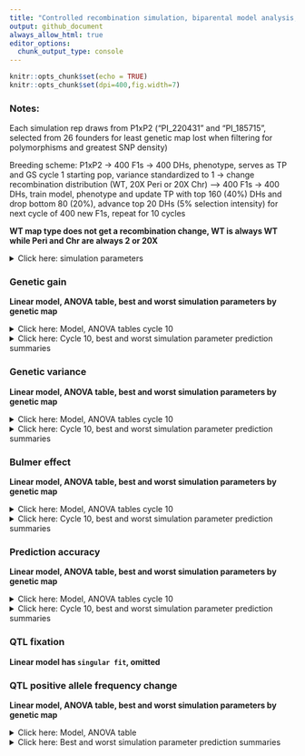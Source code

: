 ```yaml
---
title: "Controlled recombination simulation, biparental model analysis, cycle 10"
output: github_document
always_allow_html: true
editor_options: 
  chunk_output_type: console
---
```


```r
knitr::opts_chunk$set(echo = TRUE)
knitr::opts_chunk$set(dpi=400,fig.width=7)
```

### Notes:   
Each simulation rep draws from P1xP2 ("PI_220431" and "PI_185715", selected from 26 founders for least genetic map lost when filtering for polymorphisms and greatest SNP density)  

Breeding scheme: P1xP2 -> 400 F1s -> 400 DHs, phenotype, serves as TP and GS cycle 1 starting pop, variance standardized to 1 -> change recombination distribution (WT, 20X Peri or 20X Chr) --> 400 F1s -> 400 DHs, train model, phenotype and update TP with top 160 (40%) DHs and drop bottom 80 (20%), advance top 20 DHs (5% selection intensity) for next cycle of 400 new F1s, repeat for 10 cycles     

**WT map type does not get a recombination change, WT is always WT while Peri and Chr are always 2 or 20X**  

<details><summary>Click here: simulation parameters</summary> 

#### Variables:   

**Recombination:** WT, 2X or 20X     
**Genetic map change:** WT, Pericentromere or Chromosome   
**Repulsion:** 3:4
**Heritability:** 0.2 or 0.8   
**QTL per Chr:** 2 or 200    
**Relationship matrix:** genomewide or causal variant  

#### Load packages and data
```r
library(tidyverse)
library(data.table)
library(kableExtra)
library(ggsci)
library(gt)
library(lme4)
library(emmeans)
library(car)
library(broom.mixed)

# anova and summary plot functions
source("/Users/ellietaagen/Desktop/github/cr_simulation/Functions/master_functions/summary_stats_anova.R")
source("/Users/ellietaagen/Desktop/github/cr_simulation/Results/table_view_function.R")

gg <- fread("/Users/ellietaagen/Desktop/github/cr_simulation/Results/BP_F_master_results_csv/bp_gg.csv") %>% as.data.frame()
gv <- fread("/Users/ellietaagen/Desktop/github/cr_simulation/Results/BP_F_master_results_csv/bp_gv.csv") %>% as.data.frame()
pa <- fread("/Users/ellietaagen/Desktop/github/cr_simulation/Results/BP_F_master_results_csv/bp_pa.csv") %>% as.data.frame()
be <- fread("/Users/ellietaagen/Desktop/github/cr_simulation/Results/BP_F_master_results_csv/bp_be.csv") %>% as.data.frame()
# be `value` is 2-fold higher than it should be (ASR does not know how to treat VarA/GenicVarA for DH)
be$value <- be$value/2
qtl <- fread("/Users/ellietaagen/Desktop/github/cr_simulation/Results/BP_F_master_results_csv/bp_qtl.csv") %>% as.data.frame()
qtl_af <- fread("/Users/ellietaagen/Desktop/github/cr_simulation/Results/BP_F_master_results_csv/bp_qtl_af.csv") %>% as.data.frame()

```


**Data frames**    
 
gg: population's genetic gain   
gv: additive genetic variance of population   
pa: prediction accuracy of genomic selection  
be: Bulmer effect (varA/genicVarA)  
qtl: positive and negative effect QTL fixation ratio    
qtl_af: change in QTL negative allele frequency, subset by small (Q1), medium, or large (Q3) effect size 

**Columns**  
  
**rep** is 1:number of reps simulation was run    
**cycle** designates founder / burnin (0), and GS cycle 1:10   
**value** is the raw response variable measurement, (or average after summary function, grouped by legend and cycle, of all rep)    
**Matrix** is the relationship matrix used in RRBLUP, genomewide or causal variant   
**Pop** is the full founder set (F) or biparental (bp)  
**Recombination** is the scale of map change, 2 or 20X   
**H2** is the broad sense heritability   
**QTL** is the number of QTL per chromosome  
**Map_Type** is the WT, Pericentromere, or Chromosome-wide change to the genetic map, given a Recombination scale  
**Repulsion** is 1:5 representing different coupling and replusion ratios  

* 3: Random 1/2 of additive effect signs are positive and 1/2 are negative for QTL   

* 4: 1/2 of additive effect signs are positive and 1/2 are negative for QTL, alternating positive or negative each QTL   

</details> 

### Genetic gain  

**Linear model, ANOVA table, best and worst simulation parameters by genetic map**  


<details><summary>Click here:  Model, ANOVA tables cycle 10</summary>

**Note:** filtered for cycle 6 or cycle 10 observations. See .Rmd file for code.  

`response variable ~ (map type + recombination + QTL per Chr + H2 + repulsion + matrix )^2 + (1|rep)`   

 
```r
 # set factors
my_data <- gg
my_data$rep <- as.factor(my_data$rep)
my_data$Map_type <- as.factor(my_data$Map_type)
my_data$Recombination<- as.factor(my_data$Recombination)
my_data$QTL<- as.factor(my_data$QTL)
my_data$H2<- as.factor(my_data$H2)
my_data$Repulsion<- as.factor(my_data$Repulsion)
my_data$Matrix<- as.factor(my_data$Matrix)


# filter to 6th and 10th cycle
my_data_6 <- my_data %>% filter(cycle == 6)
my_data_10 <- my_data %>% filter(cycle == 10)

# run mixed model 
# my_lmer_6 <- lmer(value ~ (Map_type + Recombination+QTL+H2+Repulsion+Matrix)^2 + (1|rep), data = my_data_6)
my_lmer_10 <- lmer(value ~ (Map_type + Recombination+QTL+H2+Repulsion+Matrix)^2 + (1|rep), data = my_data_10)

```
  
  

  
ANOVA table, cycle 10:  
```r
# run Anova
my_Anova_10 <- Anova(my_lmer_10) 
# print the 10th cycle of selection ANOVA table
print(my_Anova_10)
```
 </details>


<details><summary>Click here: Cycle 10, best and worst simulation parameter prediction summaries</summary>
#### Cycle 10, WT map  

```r
response_10 <- emmeans(my_lmer_10, ~ Recombination+QTL+H2+Repulsion+Matrix | Map_type ) %>% tidy() %>% as.data.frame()

a = (response_10 %>% arrange(estimate) %>% 
  filter(Map_type == "WT") %>%
  arrange(-estimate) %>% 
  select( QTL, H2, Repulsion, Matrix, estimate, std.error, p.value) %>% 
  head(10) %>%
  gt() %>% 
  tab_header(
      title = md("**Genetic gain estimates, top 10, cycle 10**"),
      subtitle = md("**Map type:** WT")
    ))
gtsave(a, "table.png")
invisible(file.remove("table.png"))

a = (response_10 %>% 
  arrange(estimate) %>% 
  filter(Map_type == "WT") %>% 
  select( QTL, H2, Repulsion, Matrix, estimate, std.error, p.value) %>% 
  head(10) %>% 
  gt() %>% 
  tab_header(
      title = md("**Genetic gain estimates, worst 10, cycle 10**"),
      subtitle = md("**Map type:** WT")
    ))
gtsave(a, "table.png")
invisible(file.remove("table.png"))

```

#### Cycle 10, Pericentromere map  

```r
response_10 <- emmeans(my_lmer_10, ~ Recombination+QTL+H2+Repulsion+Matrix | Map_type ) %>% tidy() %>% as.data.frame()

a = (response_10 %>% arrange(estimate) %>% 
  filter(Map_type == "Peri") %>%
  arrange(-estimate) %>% 
  select(Recombination, QTL, H2, Repulsion, Matrix, estimate, std.error, p.value) %>% 
  head(10) %>% 
  gt() %>% 
  tab_header(
      title = md("**Genetic gain estimates, top 10, cycle 10**"),
      subtitle = md("**Map type:** Peri")
    ))
gtsave(a, "table.png")
invisible(file.remove("table.png"))

a = (response_10 %>% 
  arrange(estimate) %>% 
  filter(Map_type == "Peri") %>% 
  select(Recombination, QTL, H2, Repulsion, Matrix, estimate, std.error, p.value) %>% 
  head(10) %>% 
  gt() %>% 
  tab_header(
      title = md("**Genetic gain estimates, worst 10, cycle 10**"),
      subtitle = md("**Map type:** Peri")
    ))
gtsave(a, "table.png")
invisible(file.remove("table.png"))

```

#### Cycle 10, Chromosome map  

```r
response_10 <- emmeans(my_lmer_10, ~ Recombination+QTL+H2+Repulsion+Matrix | Map_type ) %>% tidy() %>% as.data.frame()

a = (response_10 %>% arrange(estimate) %>% 
  filter(Map_type == "Chr") %>%
  arrange(-estimate) %>% 
  select(Recombination, QTL, H2, Repulsion, Matrix, estimate, std.error, p.value) %>% 
  head(10) %>% 
  gt() %>% 
  tab_header(
      title = md("**Genetic gain estimates, top 10, cycle 10**"),
      subtitle = md("**Map type:** Chr")
    ))
gtsave(a, "table.png")
invisible(file.remove("table.png"))

a = (response_10 %>% 
  arrange(estimate) %>% 
  filter(Map_type == "Chr") %>% 
  select(Recombination, QTL, H2, Repulsion, Matrix, estimate, std.error, p.value) %>% 
  head(10) %>% 
  gt() %>% 
  tab_header(
      title = md("**Genetic gain estimates, worst 10, cycle 10**"),
      subtitle = md("**Map type:** Chr")
    ))
gtsave(a, "table.png")
invisible(file.remove("table.png"))
```

</details> 

### Genetic variance

**Linear model, ANOVA table, best and worst simulation parameters by genetic map**   


<details><summary>Click here: Model, ANOVA tables cycle 10</summary> 

**Note:** filtered for cycle 6 or cycle 10 observations. See .Rmd file for code.  

`response variable ~ (map type + recombination + QTL per Chr + H2 + repulsion + matrix )^2 + (1|rep)`  


 
```r
 # set factors
my_data <- gv
my_data$rep <- as.factor(my_data$rep)
my_data$Map_type <- as.factor(my_data$Map_type)
my_data$Recombination<- as.factor(my_data$Recombination)
my_data$QTL<- as.factor(my_data$QTL)
my_data$H2<- as.factor(my_data$H2)
my_data$Repulsion<- as.factor(my_data$Repulsion)
my_data$Matrix<- as.factor(my_data$Matrix)


# filter to 6th and 10th cycle
my_data_6 <- my_data %>% filter(cycle == 6)
my_data_10 <- my_data %>% filter(cycle == 10)

# run mixed model 
# my_lmer_6 <- lmer(value ~ (Map_type + Recombination+QTL+H2+Repulsion+Matrix)^2 + (1|rep), data = my_data_6)
my_lmer_10 <- lmer(value ~ (Map_type + Recombination+QTL+H2+Repulsion+Matrix)^2 + (1|rep), data = my_data_10)

```
  
  
  
  
ANOVA table, cycle 10:  
```r
# run Anova
my_Anova_10 <- Anova(my_lmer_10) 
# print the 10th cycle of selection ANOVA table
print(my_Anova_10)
```
 
</details>   



<details><summary>Click here: Cycle 10, best and worst simulation parameter prediction summaries</summary>
#### Cycle 10, WT map  

```r
response_10 <- emmeans(my_lmer_10, ~ Recombination+QTL+H2+Repulsion+Matrix | Map_type ) %>% tidy() %>% as.data.frame()

a = (response_10 %>% arrange(estimate) %>% 
  filter(Map_type == "WT") %>%
  arrange(-estimate) %>% 
  select( QTL, H2, Repulsion, Matrix, estimate, std.error, p.value) %>% 
  head(10) %>% 
  gt() %>% 
  tab_header(
      title = md("**Genetic variance estimates, top 10, cycle 10**"),
      subtitle = md("**Map type:** WT")
    ))
gtsave(a, "table.png")
invisible(file.remove("table.png"))

a = (response_10 %>% 
  arrange(estimate) %>% 
  filter(Map_type == "WT") %>% 
  select( QTL, H2, Repulsion, Matrix, estimate, std.error, p.value) %>% 
  head(10) %>% 
  gt() %>% 
  tab_header(
      title = md("**Genetic variance estimates, worst 10, cycle 10**"),
      subtitle = md("**Map type:** WT")
    ))
gtsave(a, "table.png")
invisible(file.remove("table.png"))

```

#### Cycle 10, Pericentromere map  

```r
response_10 <- emmeans(my_lmer_10, ~ Recombination+QTL+H2+Repulsion+Matrix | Map_type ) %>% tidy() %>% as.data.frame()

a = (response_10 %>% arrange(estimate) %>% 
  filter(Map_type == "Peri") %>%
  arrange(-estimate) %>% 
  select(Recombination, QTL, H2, Repulsion, Matrix, estimate, std.error, p.value) %>% 
  head(10) %>% 
  gt() %>% 
  tab_header(
      title = md("**Genetic variance estimates, top 10, cycle 10**"),
      subtitle = md("**Map type:** Peri")
    ))
gtsave(a, "table.png")
invisible(file.remove("table.png"))

a = (response_10 %>% 
  arrange(estimate) %>% 
  filter(Map_type == "Peri") %>% 
  select(Recombination, QTL, H2, Repulsion, Matrix, estimate, std.error, p.value) %>% 
  head(10) %>% 
  gt() %>% 
  tab_header(
      title = md("**Genetic variance estimates, worst 10, cycle 10**"),
      subtitle = md("**Map type:** Peri")
    ))
gtsave(a, "table.png")
invisible(file.remove("table.png"))

```

#### Cycle 10, Chromosome map  

```r
response_10 <- emmeans(my_lmer_10, ~ Recombination+QTL+H2+Repulsion+Matrix | Map_type ) %>% tidy() %>% as.data.frame()

a = (response_10 %>% arrange(estimate) %>% 
  filter(Map_type == "Chr") %>%
  arrange(-estimate) %>% 
  select(Recombination, QTL, H2, Repulsion, Matrix, estimate, std.error, p.value) %>% 
  head(10) %>% 
  gt() %>% 
  tab_header(
      title = md("**Genetic variance estimates, top 10, cycle 10**"),
      subtitle = md("**Map type:** Chr")
    ))
gtsave(a, "table.png")
invisible(file.remove("table.png"))

a = (response_10 %>% 
  arrange(estimate) %>% 
  filter(Map_type == "Chr") %>% 
  select(Recombination, QTL, H2, Repulsion, Matrix, estimate, std.error, p.value) %>% 
  head(10) %>% 
  gt() %>% 
  tab_header(
      title = md("**Genetic variance estimates, worst 10, cycle 10**"),
      subtitle = md("**Map type:** Chr")
    ))
gtsave(a, "table.png")
invisible(file.remove("table.png"))

```

</details>  

### Bulmer effect  

**Linear model, ANOVA table, best and worst simulation parameters by genetic map**  


<details><summary>Click here: Model, ANOVA tables cycle 10</summary>

**Note:** filtered for cycle 6 or cycle 10 observations. See .Rmd file for code.  

`response variable ~ (map type + recombination + QTL per Chr + H2 + repulsion + matrix )^2 + (1|rep)`   

 
```r
 # set factors
my_data <- be
my_data$rep <- as.factor(my_data$rep)
my_data$Map_type <- as.factor(my_data$Map_type)
my_data$Recombination<- as.factor(my_data$Recombination)
my_data$QTL<- as.factor(my_data$QTL)
my_data$H2<- as.factor(my_data$H2)
my_data$Repulsion<- as.factor(my_data$Repulsion)
my_data$Matrix<- as.factor(my_data$Matrix)


# filter to 6th and 10th cycle
my_data_6 <- my_data %>% filter(cycle == 6)
my_data_10 <- my_data %>% filter(cycle == 10)

# run mixed model 
# my_lmer_6 <- lmer(value ~ (Map_type + Recombination+QTL+H2+Repulsion+Matrix)^2 + (1|rep), data = my_data_6)
my_lmer_10 <- lmer(value ~ (Map_type + Recombination+QTL+H2+Repulsion+Matrix)^2 + (1|rep), data = my_data_10)

```
  

  
ANOVA table, cycle 10:  
```r
# run Anova
my_Anova_10 <- Anova(my_lmer_10) 
# print the 10th cycle of selection ANOVA table
print(my_Anova_10)
```
 
</details>   

<details><summary>Click here: Cycle 10, best and worst simulation parameter prediction summaries</summary>

#### Cycle 10, WT map  

```r
response_10 <- emmeans(my_lmer_10, ~ Recombination+QTL+H2+Repulsion+Matrix | Map_type ) %>% tidy() %>% as.data.frame()

a = (response_10 %>% arrange(estimate) %>% 
  filter(Map_type == "WT") %>%
  arrange(-estimate) %>% 
  select( QTL, H2, Repulsion, Matrix, estimate, std.error, p.value) %>% 
  head(10) %>% 
  gt() %>% 
  tab_header(
      title = md("**Bulmer effect estimates, top 10, cycle 10**"),
      subtitle = md("**Map type:** WT")
    ))
gtsave(a, "table.png")
invisible(file.remove("table.png"))

a = (response_10 %>% 
  arrange(estimate) %>% 
  filter(Map_type == "WT") %>% 
  select( QTL, H2, Repulsion, Matrix, estimate, std.error, p.value) %>% 
  head(10) %>% 
  gt() %>% 
  tab_header(
      title = md("**Bulmer effect estimates, worst 10, cycle 10**"),
      subtitle = md("**Map type:** WT")
    ))
gtsave(a, "table.png")
invisible(file.remove("table.png"))

```

#### Cycle 10, Pericentromere map  

```r
response_10 <- emmeans(my_lmer_10, ~ Recombination+QTL+H2+Repulsion+Matrix | Map_type ) %>% tidy() %>% as.data.frame()

a = (response_10 %>% arrange(estimate) %>% 
  filter(Map_type == "Peri") %>%
  arrange(-estimate) %>% 
  select(Recombination, QTL, H2, Repulsion, Matrix, estimate, std.error, p.value) %>% 
  head(10) %>% 
  gt() %>% 
  tab_header(
      title = md("**Bulmer effect estimates, top 10, cycle 10**"),
      subtitle = md("**Map type:** Peri")
    ))
gtsave(a, "table.png")
invisible(file.remove("table.png"))

a = (response_10 %>% 
  arrange(estimate) %>% 
  filter(Map_type == "Peri") %>% 
  select(Recombination, QTL, H2, Repulsion, Matrix, estimate, std.error, p.value) %>% 
  head(10) %>% 
  gt() %>% 
  tab_header(
      title = md("**Bulmer effect estimates, worst 10, cycle 10**"),
      subtitle = md("**Map type:** Peri")
    ))
gtsave(a, "table.png")
invisible(file.remove("table.png"))

```

#### Cycle 10, Chromosome map  

```r
response_10 <- emmeans(my_lmer_10, ~ Recombination+QTL+H2+Repulsion+Matrix | Map_type ) %>% tidy() %>% as.data.frame()

a = (response_10 %>% arrange(estimate) %>% 
  filter(Map_type == "Chr") %>%
  arrange(-estimate) %>% 
  select(Recombination, QTL, H2, Repulsion, Matrix, estimate, std.error, p.value) %>% 
  head(10) %>% 
  gt() %>% 
  tab_header(
      title = md("**Bulmer effect estimates, top 10, cycle 10**"),
      subtitle = md("**Map type:** Chr")
    ))
gtsave(a, "table.png")
invisible(file.remove("table.png"))

a = (response_10 %>% 
  arrange(estimate) %>% 
  filter(Map_type == "Chr") %>% 
  select(Recombination, QTL, H2, Repulsion, Matrix, estimate, std.error, p.value) %>% 
  head(10) %>% 
  gt() %>% 
  tab_header(
      title = md("**Bulmer effect estimates, worst 10, cycle 10**"),
      subtitle = md("**Map type:** Chr")
    ))
gtsave(a, "table.png")
invisible(file.remove("table.png"))

```

</details>   

### Prediction accuracy

**Linear model, ANOVA table, best and worst simulation parameters by genetic map**   


<details><summary>Click here: Model, ANOVA tables cycle 10</summary>

**Note:** filtered for cycle 6 or cycle 10 observations. See .Rmd file for code.   

`response variable ~ (map type + recombination + QTL per Chr + H2 + repulsion + matrix )^2 + (1|rep)`  


 
```r
 # set factors
my_data <- pa
my_data$rep <- as.factor(my_data$rep)
my_data$Map_type <- as.factor(my_data$Map_type)
my_data$Recombination<- as.factor(my_data$Recombination)
my_data$QTL<- as.factor(my_data$QTL)
my_data$H2<- as.factor(my_data$H2)
my_data$Repulsion<- as.factor(my_data$Repulsion)
my_data$Matrix<- as.factor(my_data$Matrix)


# filter to 6th and 10th cycle
my_data_6 <- my_data %>% filter(cycle == 6)
my_data_10 <- my_data %>% filter(cycle == 10)

# run mixed model 
# my_lmer_6 <- lmer(value ~ (Map_type + Recombination+QTL+H2+Repulsion+Matrix)^2 + (1|rep), data = my_data_6)
my_lmer_10 <- lmer(value ~ (Map_type + Recombination+QTL+H2+Repulsion+Matrix)^2 + (1|rep), data = my_data_10)

```
  

  
ANOVA table, cycle 10:  
```r
# run Anova
my_Anova_10 <- Anova(my_lmer_10) 
# print the 10th cycle of selection ANOVA table
print(my_Anova_10)
```
 
</details>  



<details><summary>Click here: Cycle 10, best and worst simulation parameter prediction summaries</summary>
#### Cycle 10, WT map  

```r
response_10 <- emmeans(my_lmer_10, ~ Recombination+QTL+H2+Repulsion+Matrix | Map_type ) %>% tidy() %>% as.data.frame()

a = (response_10 %>% arrange(estimate) %>% 
  filter(Map_type == "WT") %>%
  arrange(-estimate) %>% 
  select( QTL, H2, Repulsion, Matrix, estimate, std.error, p.value) %>% 
  head(10) %>% 
  gt() %>% 
  tab_header(
      title = md("**Prediction accuracy estimates, top 10, cycle 10**"),
      subtitle = md("**Map type:** WT")
    ))
gtsave(a, "table.png")
invisible(file.remove("table.png"))

a = (response_10 %>% 
  arrange(estimate) %>% 
  filter(Map_type == "WT") %>% 
  select( QTL, H2, Repulsion, Matrix, estimate, std.error, p.value) %>% 
  head(10) %>% 
  gt() %>% 
  tab_header(
      title = md("**Prediction accuracy estimates, worst 10, cycle 10**"),
      subtitle = md("**Map type:** WT")
    ))
gtsave(a, "table.png")
invisible(file.remove("table.png"))

```

#### Cycle 10, Pericentromere map  

```r
response_10 <- emmeans(my_lmer_10, ~ Recombination+QTL+H2+Repulsion+Matrix | Map_type ) %>% tidy() %>% as.data.frame()

a = (response_10 %>% arrange(estimate) %>% 
  filter(Map_type == "Peri") %>%
  arrange(-estimate) %>% 
  select(Recombination, QTL, H2, Repulsion, Matrix, estimate, std.error, p.value) %>% 
  head(10) %>% 
  gt() %>% 
  tab_header(
      title = md("**Prediction accuracy estimates, top 10, cycle 10**"),
      subtitle = md("**Map type:** Peri")
    ))
gtsave(a, "table.png")
invisible(file.remove("table.png"))

a = (response_10 %>% 
  arrange(estimate) %>% 
  filter(Map_type == "Peri") %>% 
  select(Recombination, QTL, H2, Repulsion, Matrix, estimate, std.error, p.value) %>% 
  head(10) %>% 
  gt() %>% 
  tab_header(
      title = md("**Prediction accuracy estimates, worst 10, cycle 10**"),
      subtitle = md("**Map type:** Peri")
    ))
gtsave(a, "table.png")
invisible(file.remove("table.png"))

```

#### Cycle 10, Chromosome map  

```r
response_10 <- emmeans(my_lmer_10, ~ Recombination+QTL+H2+Repulsion+Matrix | Map_type ) %>% tidy() %>% as.data.frame()

a = (response_10 %>% arrange(estimate) %>% 
  filter(Map_type == "Chr") %>%
  arrange(-estimate) %>% 
  select(Recombination, QTL, H2, Repulsion, Matrix, estimate, std.error, p.value) %>% 
  head(10) %>% 
  gt() %>% 
  tab_header(
      title = md("**Prediction accuracy estimates, top 10, cycle 10**"),
      subtitle = md("**Map type:** Chr")
    ))
gtsave(a, "table.png")
invisible(file.remove("table.png"))

a = (response_10 %>% 
  arrange(estimate) %>% 
  filter(Map_type == "Chr") %>% 
  select(Recombination, QTL, H2, Repulsion, Matrix, estimate, std.error, p.value) %>% 
  head(10) %>% 
  gt() %>% 
  tab_header(
      title = md("**Prediction accuracy estimates, worst 10, cycle 10**"),
      subtitle = md("**Map type:** Chr")
    ))
gtsave(a, "table.png")
invisible(file.remove("table.png"))

```

</details>

### QTL fixation   

**Linear model has `singular fit`, omitted**    


### QTL positive allele frequency change 

**Linear model, ANOVA table, best and worst simulation parameters by genetic map**  


<details><summary>Click here: Model, ANOVA table</summary>

**Note:** total cycle change observations. See .Rmd file for code. 

`response variable ~ (map type + recombination + QTL per Chr + H2 + repulsion + matrix + allele)^2 + (1|rep)` 


```r
 # set factors
my_data <- qtl_af
my_data$rep <- as.factor(my_data$rep)
my_data$Map_type <- as.factor(my_data$Map_type)
my_data$Recombination<- as.factor(my_data$Recombination)
my_data$QTL<- as.factor(my_data$QTL)
my_data$H2<- as.factor(my_data$H2)
my_data$Repulsion<- as.factor(my_data$Repulsion)
my_data$Matrix<- as.factor(my_data$Matrix)


names(my_data)[1] <- "Allele"
my_data$Allele <- as.factor(my_data$Allele)

my_data <- my_data %>% filter(Allele %in% c("large_pos", "med_pos", "small_pos"))

# run mixed model 
my_lmer <- lmer(value ~ (Map_type + Recombination+QTL+H2+Repulsion+Matrix+Allele)^2 + (1|rep), data = my_data)

```
  
  
ANOVA table:  
```r
# run Anova
my_Anova <- Anova(my_lmer) 
# print ANOVA table
print(my_Anova)
```
  
</details>


<details><summary>Click here: Best and worst simulation parameter prediction summaries</summary>
#### WT map  

```r
response_10 <- emmeans(my_lmer, ~ Recombination+QTL+H2+Repulsion+Matrix+Allele | Map_type ) %>% tidy() %>% as.data.frame()

a = (response_10 %>% arrange(estimate) %>% 
  filter(Map_type == "WT") %>%
  arrange(-estimate) %>% 
  select( QTL, H2, Repulsion, Matrix, Allele, estimate, std.error, p.value) %>% 
  head(10) %>% 
  gt() %>% 
  tab_header(
      title = md("**Positive QTL AF change estimates, top 10**"),
      subtitle = md("**Map type:** WT")
    ))
gtsave(a, "table.png")
invisible(file.remove("table.png"))

a = (response_10 %>% 
  arrange(estimate) %>% 
  filter(Map_type == "WT") %>% 
  select( QTL, H2, Repulsion, Matrix, Allele, estimate, std.error, p.value) %>% 
  head(10) %>% 
  gt() %>% 
  tab_header(
      title = md("**Positive QTL AF change estimates, worst 10**"),
      subtitle = md("**Map type:** WT")
    ))
gtsave(a, "table.png")
invisible(file.remove("table.png"))

```

#### Pericentromere map  

```r
response_10 <- emmeans(my_lmer, ~ Recombination+QTL+H2+Repulsion+Matrix+Allele | Map_type ) %>% tidy() %>% as.data.frame()

a = (response_10 %>% arrange(estimate) %>% 
  filter(Map_type == "Peri") %>%
  arrange(-estimate) %>% 
  select(Recombination, QTL, H2, Repulsion, Matrix, Allele, estimate, std.error, p.value) %>% 
  head(10) %>% 
  gt() %>% 
  tab_header(
      title = md("**Positive QTL AF change estimates, top 10**"),
      subtitle = md("**Map type:** Peri")
    ))
gtsave(a, "table.png")
invisible(file.remove("table.png"))

a = (response_10 %>% 
  arrange(estimate) %>% 
  filter(Map_type == "Peri") %>% 
  select(Recombination, QTL, H2, Repulsion, Matrix, Allele, estimate, std.error, p.value) %>% 
  head(10) %>% 
  gt() %>% 
  tab_header(
      title = md("**Positive QTL AF change estimates, worst 10**"),
      subtitle = md("**Map type:** Peri")
    ))
gtsave(a, "table.png")
invisible(file.remove("table.png"))

```

#### Chromosome map  

```r
response_10 <- emmeans(my_lmer, ~ Recombination+QTL+H2+Repulsion+Matrix+Allele | Map_type ) %>% tidy() %>% as.data.frame()

a = (response_10 %>% arrange(estimate) %>% 
  filter(Map_type == "Chr") %>%
  arrange(-estimate) %>% 
  select(Recombination, QTL, H2, Repulsion, Matrix, Allele, estimate, std.error, p.value) %>% 
  head(10) %>% 
  gt() %>% 
  tab_header(
      title = md("**Positive QTL AF change estimates, top 10**"),
      subtitle = md("**Map type:** Chr")
    ))
gtsave(a, "table.png")
invisible(file.remove("table.png"))

a = (response_10 %>% 
  arrange(estimate) %>% 
  filter(Map_type == "Chr") %>% 
  select(Recombination, QTL, H2, Repulsion, Matrix, Allele, estimate, std.error, p.value) %>% 
  head(10) %>% 
  gt() %>% 
  tab_header(
      title = md("**Positive QTL AF change estimates, worst 10**"),
      subtitle = md("**Map type:** Chr")
    ))
gtsave(a, "table.png")
invisible(file.remove("table.png"))

```

</details>
